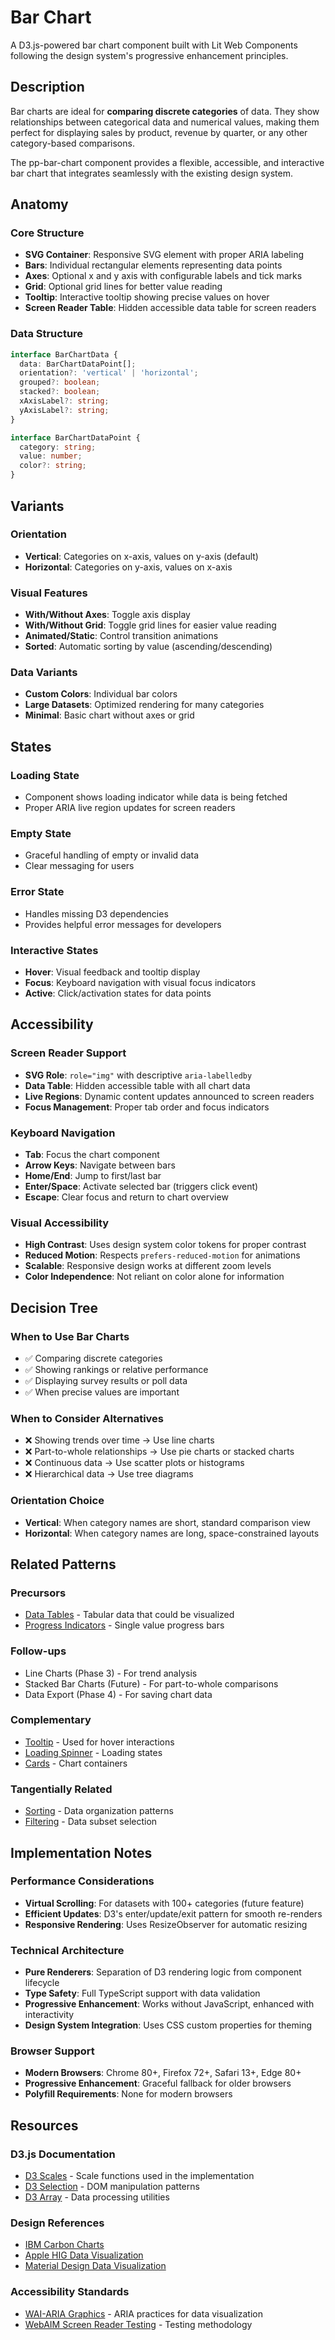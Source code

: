 
<Meta title="Data visualization*/Bar Chart Documentation" />

# Bar Chart

A D3.js-powered bar chart component built with Lit Web Components following the design system's progressive enhancement principles.

## Description

Bar charts are ideal for **comparing discrete categories** of data. They show relationships between categorical data and numerical values, making them perfect for displaying sales by product, revenue by quarter, or any other category-based comparisons.

The pp-bar-chart component provides a flexible, accessible, and interactive bar chart that integrates seamlessly with the existing design system.

## Anatomy

### Core Structure
- **SVG Container**: Responsive SVG element with proper ARIA labeling
- **Bars**: Individual rectangular elements representing data points
- **Axes**: Optional x and y axis with configurable labels and tick marks
- **Grid**: Optional grid lines for better value reading
- **Tooltip**: Interactive tooltip showing precise values on hover
- **Screen Reader Table**: Hidden accessible data table for screen readers

### Data Structure
```typescript
interface BarChartData {
  data: BarChartDataPoint[];
  orientation?: 'vertical' | 'horizontal';
  grouped?: boolean;
  stacked?: boolean;
  xAxisLabel?: string;
  yAxisLabel?: string;
}

interface BarChartDataPoint {
  category: string;
  value: number;
  color?: string;
}
```

## Variants

### Orientation
- **Vertical**: Categories on x-axis, values on y-axis (default)
- **Horizontal**: Categories on y-axis, values on x-axis

### Visual Features
- **With/Without Axes**: Toggle axis display
- **With/Without Grid**: Toggle grid lines for easier value reading
- **Animated/Static**: Control transition animations
- **Sorted**: Automatic sorting by value (ascending/descending)

### Data Variants
- **Custom Colors**: Individual bar colors
- **Large Datasets**: Optimized rendering for many categories
- **Minimal**: Basic chart without axes or grid

## States

### Loading State
- Component shows loading indicator while data is being fetched
- Proper ARIA live region updates for screen readers

### Empty State
- Graceful handling of empty or invalid data
- Clear messaging for users

### Error State
- Handles missing D3 dependencies
- Provides helpful error messages for developers

### Interactive States
- **Hover**: Visual feedback and tooltip display
- **Focus**: Keyboard navigation with visual focus indicators
- **Active**: Click/activation states for data points

## Accessibility

### Screen Reader Support
- **SVG Role**: `role="img"` with descriptive `aria-labelledby`
- **Data Table**: Hidden accessible table with all chart data
- **Live Regions**: Dynamic content updates announced to screen readers
- **Focus Management**: Proper tab order and focus indicators

### Keyboard Navigation
- **Tab**: Focus the chart component
- **Arrow Keys**: Navigate between bars
- **Home/End**: Jump to first/last bar
- **Enter/Space**: Activate selected bar (triggers click event)
- **Escape**: Clear focus and return to chart overview

### Visual Accessibility
- **High Contrast**: Uses design system color tokens for proper contrast
- **Reduced Motion**: Respects `prefers-reduced-motion` for animations
- **Scalable**: Responsive design works at different zoom levels
- **Color Independence**: Not reliant on color alone for information

## Decision Tree

### When to Use Bar Charts
- ✅ Comparing discrete categories
- ✅ Showing rankings or relative performance
- ✅ Displaying survey results or poll data
- ✅ When precise values are important

### When to Consider Alternatives
- ❌ Showing trends over time → Use line charts
- ❌ Part-to-whole relationships → Use pie charts or stacked charts
- ❌ Continuous data → Use scatter plots or histograms
- ❌ Hierarchical data → Use tree diagrams

### Orientation Choice
- **Vertical**: When category names are short, standard comparison view
- **Horizontal**: When category names are long, space-constrained layouts

## Related Patterns

### Precursors
- [Data Tables](../?path=/docs/components-table--docs) - Tabular data that could be visualized
- [Progress Indicators](../?path=/docs/components-progressindicator--docs) - Single value progress bars

### Follow-ups
- Line Charts (Phase 3) - For trend analysis
- Stacked Bar Charts (Future) - For part-to-whole comparisons
- Data Export (Phase 4) - For saving chart data

### Complementary
- [Tooltip](../?path=/docs/primitives-tooltip--docs) - Used for hover interactions
- [Loading Spinner](../?path=/docs/primitives-spinner--docs) - Loading states
- [Cards](../?path=/docs/compositions-card--docs) - Chart containers

### Tangentially Related
- [Sorting](../?path=/docs/compositions-sorting--docs) - Data organization patterns
- [Filtering](../?path=/docs/compositions-filtering--docs) - Data subset selection

## Implementation Notes

### Performance Considerations
- **Virtual Scrolling**: For datasets with 100+ categories (future feature)
- **Efficient Updates**: D3's enter/update/exit pattern for smooth re-renders
- **Responsive Rendering**: Uses ResizeObserver for automatic resizing

### Technical Architecture
- **Pure Renderers**: Separation of D3 rendering logic from component lifecycle
- **Type Safety**: Full TypeScript support with data validation
- **Progressive Enhancement**: Works without JavaScript, enhanced with interactivity
- **Design System Integration**: Uses CSS custom properties for theming

### Browser Support
- **Modern Browsers**: Chrome 80+, Firefox 72+, Safari 13+, Edge 80+
- **Progressive Enhancement**: Graceful fallback for older browsers
- **Polyfill Requirements**: None for modern browsers

## Resources

### D3.js Documentation
- [D3 Scales](https://d3js.org/d3-scale) - Scale functions used in the implementation
- [D3 Selection](https://d3js.org/d3-selection) - DOM manipulation patterns
- [D3 Array](https://d3js.org/d3-array) - Data processing utilities

### Design References
- [IBM Carbon Charts](https://carbondesignsystem.com/data-visualization/bar-chart)
- [Apple HIG Data Visualization](https://developer.apple.com/design/human-interface-guidelines/charting-data)
- [Material Design Data Visualization](https://m3.material.io/foundations/content-design/data-visualization)

### Accessibility Standards
- [WAI-ARIA Graphics](https://www.w3.org/WAI/ARIA/apg/practices/graphics/) - ARIA practices for data visualization
- [WebAIM Screen Reader Testing](https://webaim.org/articles/screenreader_testing/) - Testing methodology